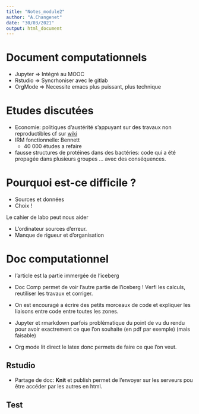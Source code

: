 ```yaml
---
title: "Notes_module2"
author: "A.Changenet"
date: "30/03/2021"
output: html_document
---
```


<!-- :Notes: --> <!-- :MOOC: --> <!-- :reproductible: --> <!-- :markdown: -->
<!-- :logiciel libre: -->

# Document computationnels 

* Jupyter => Intégré au MOOC 
* Rstudio => Syncrhoniser avec le gitlab 
* OrgMode => Necessite emacs plus puissant, plus technique

# Etudes discutées

* Economie: politiques d'austérité s'appuyant sur des travaux non reproductibles cf sur [wiki](https://en.wikipedia.org/wiki/Growth_in_a_Time_of_Debt)
* IRM fonctionnelle: Bennett 
  * 40 000 études a refaire
* fausse structures de protéines dans des bactéries: code qui a été propagée dans plusieurs groupes ... avec des conséquences.


# Pourquoi est-ce difficile ? 
 
* Sources et données 
* Choix !

Le cahier de labo peut nous aider 

* L'ordinateur sources d'erreur. 
* Manque de rigueur et d'organisation 

# Doc computationnel 
* l'article est la partie immergée de l'iceberg 
* Doc Comp permet de voir l'autre partie de l'iceberg ! Verfi les calculs, reutiliser les travaux et corriger. 

* On est encouragé a écrire des petits morceaux de code et expliquer les liaisons entre code entre toutes les zones.

* Jupyter et rmarkdown parfois problématique du point de vu du rendu pour avoir exactrement ce que l'on souhaite (en pdf par exemple) (mais faisable)
* Org mode lit direct le latex donc permets de faire ce que l'on veut. 


## Rstudio 
* Partage de doc: **Knit** et publish permet de l'envoyer sur les serveurs pou être accéder par les autres en html. 

## Test 





